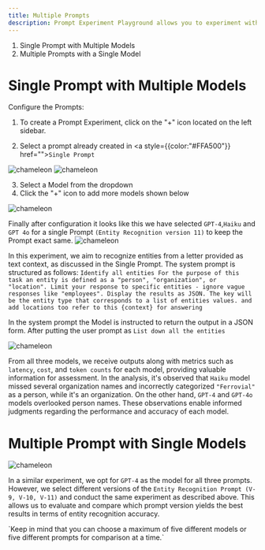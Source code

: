 ```yaml
---
title: Multiple Prompts
description: Prompt Experiment Playground allows you to experiment with prompts in two ways 
---
```

1. Single Prompt with Multiple Models
2. Multiple Prompts with a Single Model
# Single Prompt with Multiple Models
Configure the Prompts:

1. To create a Prompt Experiment, click on the "+" icon located on the left sidebar.

2. Select a prompt already created in <a style={{color:"#FFA500"}} href="">`Single Prompt`</a>

<img src="./Multiple_prompts/img1.png" alt="chameleon" />
<img src="./Multiple_prompts/img2.png" alt="chameleon" />


3. Select a Model from the dropdown
4. Click the "+" icon to add more models shown below
 
<img src="./Multiple_prompts/img3.png" alt="chameleon" />

Finally after configuration it looks like this we have selected `GPT-4`,`Haiku` and `GPT 4o` for a single Prompt `(Entity Recognition version 11)` to keep the Prompt exact same.
<img src="./Multiple_prompts/img4.png" alt="chameleon" />

In this experiment, we aim to recognize entities from a letter provided as text context, as discussed in the Single Prompt. The system prompt is structured as follows: 
<Callout title="System Prompt" type="info">
  `Identify all entities
For the purpose of this task an entity is defined as a "person", "organization", or "location".
Limit your response to specific entities - ignore vague responses like "employees".
Display the results as JSON. The key will be the entity type that corresponds to a list of entities values.
and add locations too
refer to this {context} for answering`
</Callout>

In the system prompt the Model is instructed to return the output in a JSON form.
After putting the user prompt as
<Callout title="User Prompt" type="info">
  `List down all the entities`
</Callout>

<img src="./Multiple_prompts/img5.png" alt="chameleon" />

From all three models, we receive outputs along with metrics such as `latency`, `cost`, and `token counts` for each model, providing valuable information for assessment. In the analysis, it's observed that `Haiku` model missed several organization names and incorrectly categorized `"Ferrovial"` as a person, while it's an organization. On the other hand, `GPT-4` and `GPT-4o` models overlooked person names. These observations enable informed judgments regarding the performance and accuracy of each model.

# Multiple Prompt with Single Models
<img src="./Multiple_prompts/img6.png" alt="chameleon" />

In a similar experiment, we opt for `GPT-4` as the model for all three prompts. However, we select different versions of the `Entity Recognition Prompt (V-9, V-10, V-11)` and conduct the same experiment as described above. This allows us to evaluate and compare which prompt version yields the best results in terms of entity recognition accuracy.

<Callout title="Note" type="info">
  `Keep in mind that you can choose a maximum of five different models or five different prompts for comparison at a time.`
</Callout>


<Cards>
  <Card title="Prompt" href="https://nextjs.org/docs" />
  <Card title="Single Prompt" href="https://fumadocs.vercel.app" />
  <Card title="Prompt Chains" href="https://fumadocs.vercel.app" />

</Cards>
